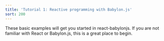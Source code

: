 ```yaml
---
title: 'Tutorial 1: Reactive programming with Babylon.js'
sort: 200
---
```


These basic examples will get you started in react-babylonjs. If you are not
familiar with React or Babylon.js, this is a great place to begin.
